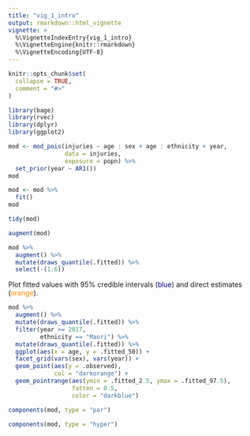 ```yaml
---
title: "vig_1_intro"
output: rmarkdown::html_vignette
vignette: >
  %\VignetteIndexEntry{vig_1_intro}
  %\VignetteEngine{knitr::rmarkdown}
  %\VignetteEncoding{UTF-8}
---
```


```r
knitr::opts_chunk$set(
  collapse = TRUE,
  comment = "#>"
)
```

```r
library(bage)
library(rvec)
library(dplyr)
library(ggplot2)
```

```r
mod <- mod_pois(injuries ~ age : sex + age : ethnicity + year,
                data = injuries,
                exposure = popn) %>%
  set_prior(year ~ AR1())
mod
```

```r
mod <- mod %>%
  fit()
mod
```

```r
tidy(mod)
```

```r
augment(mod)
```

```r
mod %>%
  augment() %>%
  mutate(draws_quantile(.fitted)) %>%
  select(-(1:6))
```



Plot fitted values with 95% credible intervals (<span style="color: darkblue;">blue</span>) and direct estimates (<span style="color: darkorange;">orange</span>).

```r
mod %>%
  augment() %>%
  mutate(draws_quantile(.fitted)) %>%
  filter(year >= 2017,
         ethnicity == "Maori") %>%
  mutate(draws_quantile(.fitted)) %>%  
  ggplot(aes(x = age, y = .fitted_50)) +
  facet_grid(vars(sex), vars(year)) +
  geom_point(aes(y = .observed), 
             col = "darkorange") +
  geom_pointrange(aes(ymin = .fitted_2.5, ymax = .fitted_97.5),
                  fatten = 0.5,
                  color = "darkblue")
```

```r
components(mod, type = "par")
```


```r
components(mod, type = "hyper")
```


